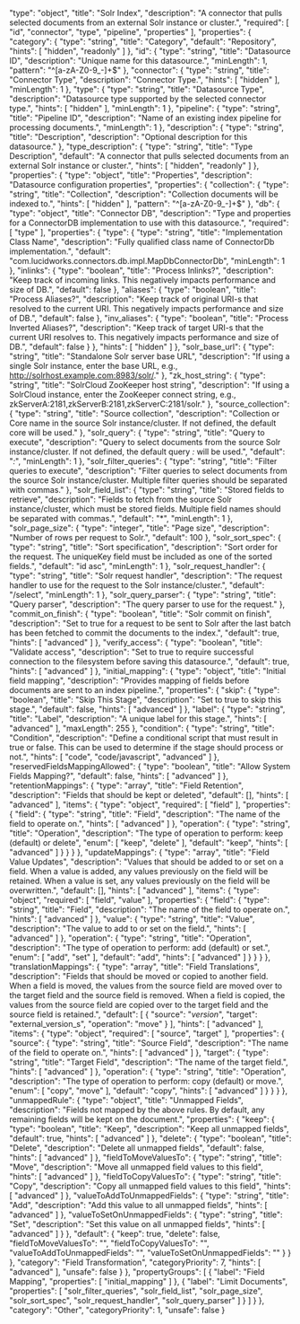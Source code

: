   "type": "object",
  "title": "Solr Index",
  "description": "A connector that pulls selected documents from an external Solr instance or cluster.",
  "required": [
    "id",
    "connector",
    "type",
    "pipeline",
    "properties"
  ],
  "properties": {
    "category": {
      "type": "string",
      "title": "Category",
      "default": "Repository",
      "hints": [
        "hidden",
        "readonly"
      ]
    },
    "id": {
      "type": "string",
      "title": "Datasource ID",
      "description": "Unique name for this datasource.",
      "minLength": 1,
      "pattern": "^[a-zA-Z0-9_-]+$"
    },
    "connector": {
      "type": "string",
      "title": "Connector Type",
      "description": "Connector Type.",
      "hints": [
        "hidden"
      ],
      "minLength": 1
    },
    "type": {
      "type": "string",
      "title": "Datasource Type",
      "description": "Datasource type supported by the selected connector type.",
      "hints": [
        "hidden"
      ],
      "minLength": 1
    },
    "pipeline": {
      "type": "string",
      "title": "Pipeline ID",
      "description": "Name of an existing index pipeline for processing documents.",
      "minLength": 1
    },
    "description": {
      "type": "string",
      "title": "Description",
      "description": "Optional description for this datasource."
    },
    "type_description": {
      "type": "string",
      "title": "Type Description",
      "default": "A connector that pulls selected documents from an external Solr instance or cluster.",
      "hints": [
        "hidden",
        "readonly"
      ]
    },
    "properties": {
      "type": "object",
      "title": "Properties",
      "description": "Datasource configuration properties",
      "properties": {
        "collection": {
          "type": "string",
          "title": "Collection",
          "description": "Collection documents will be indexed to.",
          "hints": [
            "hidden"
          ],
          "pattern": "^[a-zA-Z0-9_-]+$"
        },
        "db": {
          "type": "object",
          "title": "Connector DB",
          "description": "Type and properties for a ConnectorDB implementation to use with this datasource.",
          "required": [
            "type"
          ],
          "properties": {
            "type": {
              "type": "string",
              "title": "Implementation Class Name",
              "description": "Fully qualified class name of ConnectorDb implementation.",
              "default": "com.lucidworks.connectors.db.impl.MapDbConnectorDb",
              "minLength": 1
            },
            "inlinks": {
              "type": "boolean",
              "title": "Process Inlinks?",
              "description": "Keep track of incoming links. This negatively impacts performance and size of DB.",
              "default": false
            },
            "aliases": {
              "type": "boolean",
              "title": "Process Aliases?",
              "description": "Keep track of original URI-s that resolved to the current URI. This negatively impacts performance and size of DB.",
              "default": false
            },
            "inv_aliases": {
              "type": "boolean",
              "title": "Process Inverted Aliases?",
              "description": "Keep track of target URI-s that the current URI resolves to. This negatively impacts performance and size of DB.",
              "default": false
            }
          },
          "hints": [
            "hidden"
          ]
        },
        "solr_base_url": {
          "type": "string",
          "title": "Standalone Solr server base URL",
          "description": "If using a single Solr instance, enter the base URL, e.g.,  http://solrhost.example.com:8983/solr/."
        },
        "zk_host_string": {
          "type": "string",
          "title": "SolrCloud ZooKeeper host string",
          "description": "If using a SolrCloud instance, enter the ZooKeeper connect string, e.g., zkServerA:2181,zkServerB:2181,zkServerC:2181/solr."
        },
        "source_collection": {
          "type": "string",
          "title": "Source collection",
          "description": "Collection or Core name in the source Solr instance/cluster. If not defined, the default core will be used."
        },
        "solr_query": {
          "type": "string",
          "title": "Query to execute",
          "description": "Query to select documents from the source Solr instance/cluster. If not defined, the default query *:* will be used.",
          "default": "*:*",
          "minLength": 1
        },
        "solr_filter_queries": {
          "type": "string",
          "title": "Filter queries to execute",
          "description": "Filter queries to select documents from the source Solr instance/cluster. Multiple filter queries should be separated with commas."
        },
        "solr_field_list": {
          "type": "string",
          "title": "Stored fields to retrieve",
          "description": "Fields to fetch from the source Solr instance/cluster, which must be stored fields. Multiple field names should be separated with commas.",
          "default": "*",
          "minLength": 1
        },
        "solr_page_size": {
          "type": "integer",
          "title": "Page size",
          "description": "Number of rows per request to Solr.",
          "default": 100
        },
        "solr_sort_spec": {
          "type": "string",
          "title": "Sort specification",
          "description": "Sort order for the request. The uniqueKey field must be included as one of the sorted fields.",
          "default": "id asc",
          "minLength": 1
        },
        "solr_request_handler": {
          "type": "string",
          "title": "Solr request handler",
          "description": "The request handler to use for the request to the Solr instance/cluster.",
          "default": "/select",
          "minLength": 1
        },
        "solr_query_parser": {
          "type": "string",
          "title": "Query parser",
          "description": "The query parser to use for the request."
        },
        "commit_on_finish": {
          "type": "boolean",
          "title": "Solr commit on finish",
          "description": "Set to true for a request to be sent to Solr after the last batch has been fetched to commit the documents to the index.",
          "default": true,
          "hints": [
            "advanced"
          ]
        },
        "verify_access": {
          "type": "boolean",
          "title": "Validate access",
          "description": "Set to true to require successful connection to the filesystem before saving this datasource.",
          "default": true,
          "hints": [
            "advanced"
          ]
        },
        "initial_mapping": {
          "type": "object",
          "title": "Initial field mapping",
          "description": "Provides mapping of fields before documents are sent to an index pipeline.",
          "properties": {
            "skip": {
              "type": "boolean",
              "title": "Skip This Stage",
              "description": "Set to true to skip this stage.",
              "default": false,
              "hints": [
                "advanced"
              ]
            },
            "label": {
              "type": "string",
              "title": "Label",
              "description": "A unique label for this stage.",
              "hints": [
                "advanced"
              ],
              "maxLength": 255
            },
            "condition": {
              "type": "string",
              "title": "Condition",
              "description": "Define a conditional script that must result in true or false. This can be used to determine if the stage should process or not.",
              "hints": [
                "code",
                "code/javascript",
                "advanced"
              ]
            },
            "reservedFieldsMappingAllowed": {
              "type": "boolean",
              "title": "Allow System Fields Mapping?",
              "default": false,
              "hints": [
                "advanced"
              ]
            },
            "retentionMappings": {
              "type": "array",
              "title": "Field Retention",
              "description": "Fields that should be kept or deleted",
              "default": [],
              "hints": [
                "advanced"
              ],
              "items": {
                "type": "object",
                "required": [
                  "field"
                ],
                "properties": {
                  "field": {
                    "type": "string",
                    "title": "Field",
                    "description": "The name of the field to operate on.",
                    "hints": [
                      "advanced"
                    ]
                  },
                  "operation": {
                    "type": "string",
                    "title": "Operation",
                    "description": "The type of operation to perform: keep (default) or delete",
                    "enum": [
                      "keep",
                      "delete"
                    ],
                    "default": "keep",
                    "hints": [
                      "advanced"
                    ]
                  }
                }
              }
            },
            "updateMappings": {
              "type": "array",
              "title": "Field Value Updates",
              "description": "Values that should be added to or set on a field. When a value is added, any values previously on the field will be retained. When a value is set, any values previously on the field will be overwritten.",
              "default": [],
              "hints": [
                "advanced"
              ],
              "items": {
                "type": "object",
                "required": [
                  "field",
                  "value"
                ],
                "properties": {
                  "field": {
                    "type": "string",
                    "title": "Field",
                    "description": "The name of the field to operate on.",
                    "hints": [
                      "advanced"
                    ]
                  },
                  "value": {
                    "type": "string",
                    "title": "Value",
                    "description": "The value to add to or set on the field.",
                    "hints": [
                      "advanced"
                    ]
                  },
                  "operation": {
                    "type": "string",
                    "title": "Operation",
                    "description": "The type of operation to perform: add (default) or set.",
                    "enum": [
                      "add",
                      "set"
                    ],
                    "default": "add",
                    "hints": [
                      "advanced"
                    ]
                  }
                }
              }
            },
            "translationMappings": {
              "type": "array",
              "title": "Field Translations",
              "description": "Fields that should be moved or copied to another field. When a field is moved, the values from the source field are moved over to the target field and the source field is removed. When a field is copied, the values from the source field are copied over to the target field and the source field is retained.",
              "default": [
                {
                  "source": "_version_",
                  "target": "external_version_s",
                  "operation": "move"
                }
              ],
              "hints": [
                "advanced"
              ],
              "items": {
                "type": "object",
                "required": [
                  "source",
                  "target"
                ],
                "properties": {
                  "source": {
                    "type": "string",
                    "title": "Source Field",
                    "description": "The name of the field to operate on.",
                    "hints": [
                      "advanced"
                    ]
                  },
                  "target": {
                    "type": "string",
                    "title": "Target Field",
                    "description": "The name of the target field.",
                    "hints": [
                      "advanced"
                    ]
                  },
                  "operation": {
                    "type": "string",
                    "title": "Operation",
                    "description": "The type of operation to perform: copy (default) or move.",
                    "enum": [
                      "copy",
                      "move"
                    ],
                    "default": "copy",
                    "hints": [
                      "advanced"
                    ]
                  }
                }
              }
            },
            "unmappedRule": {
              "type": "object",
              "title": "Unmapped Fields",
              "description": "Fields not mapped by the above rules. By default, any remaining fields will be kept on the document.",
              "properties": {
                "keep": {
                  "type": "boolean",
                  "title": "Keep",
                  "description": "Keep all unmapped fields",
                  "default": true,
                  "hints": [
                    "advanced"
                  ]
                },
                "delete": {
                  "type": "boolean",
                  "title": "Delete",
                  "description": "Delete all unmapped fields",
                  "default": false,
                  "hints": [
                    "advanced"
                  ]
                },
                "fieldToMoveValuesTo": {
                  "type": "string",
                  "title": "Move",
                  "description": "Move all unmapped field values to this field",
                  "hints": [
                    "advanced"
                  ]
                },
                "fieldToCopyValuesTo": {
                  "type": "string",
                  "title": "Copy",
                  "description": "Copy all unmapped field values to this field",
                  "hints": [
                    "advanced"
                  ]
                },
                "valueToAddToUnmappedFields": {
                  "type": "string",
                  "title": "Add",
                  "description": "Add this value to all unmapped fields",
                  "hints": [
                    "advanced"
                  ]
                },
                "valueToSetOnUnmappedFields": {
                  "type": "string",
                  "title": "Set",
                  "description": "Set this value on all unmapped fields",
                  "hints": [
                    "advanced"
                  ]
                }
              },
              "default": {
                "keep": true,
                "delete": false,
                "fieldToMoveValuesTo": "",
                "fieldToCopyValuesTo": "",
                "valueToAddToUnmappedFields": "",
                "valueToSetOnUnmappedFields": ""
              }
            }
          },
          "category": "Field Transformation",
          "categoryPriority": 7,
          "hints": [
            "advanced"
          ],
          "unsafe": false
        }
      },
      "propertyGroups": [
        {
          "label": "Field Mapping",
          "properties": [
            "initial_mapping"
          ]
        },
        {
          "label": "Limit Documents",
          "properties": [
            "solr_filter_queries",
            "solr_field_list",
            "solr_page_size",
            "solr_sort_spec",
            "solr_request_handler",
            "solr_query_parser"
          ]
        }
      ]
    }
  },
  "category": "Other",
  "categoryPriority": 1,
  "unsafe": false
}
